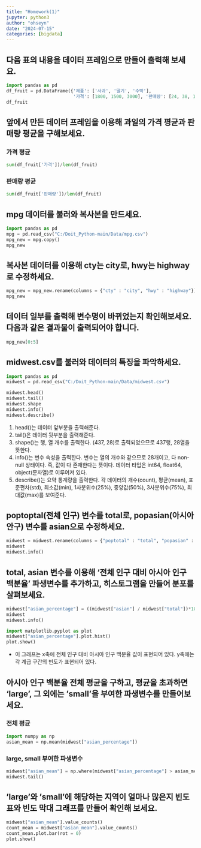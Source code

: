 ```yaml
---
title: "Homework(1)"
jupyter: python3
author: "ohseyn"
date: "2024-07-15"
categories: [bigdata]
---
```


## 다음 표의 내용을 데이터 프레임으로 만들어 출력해 보세요.

```python
import pandas as pd
df_fruit = pd.DataFrame({'제품': ['사과', '딸기', '수박'], 
                         '가격': [1800, 1500, 3000], '판매량': [24, 38, 13]})
df_fruit
```

## 앞에서 만든 데이터 프레임을 이용해 과일의 가격 평균과 판매량 평균을 구해보세요.

### 가격 평균

```python
sum(df_fruit['가격'])/len(df_fruit)
```

### 판매량 평균

```python
sum(df_fruit['판매량'])/len(df_fruit)
```

## mpg 데이터를 불러와 복사본을 만드세요.

```python
import pandas as pd
mpg = pd.read_csv("C:/Doit_Python-main/Data/mpg.csv")
mpg_new = mpg.copy()
mpg_new
```

## 복사본 데이터를 이용해 cty는 city로, hwy는 highway로 수정하세요.

```python
mpg_new = mpg_new.rename(columns = {"cty" : "city", "hwy" : "highway"})
mpg_new
```

## 데이터 일부를 출력해 변수명이 바뀌었는지 확인해보세요. 다음과 같은 결과물이 출력되어야 합니다.

```python
mpg_new[0:5]
```

## midwest.csv를 불러와 데이터의 특징을 파악하세요.

```python
import pandas as pd
midwest = pd.read_csv("C:/Doit_Python-main/Data/midwest.csv")

midwest.head()
midwest.tail()
midwest.shape
midwest.info()
midwest.describe()
```

1.  head()는 데이터 앞부분을 출력해준다.
2.  tail()은 데이터 뒷부분을 출력해준다.
3.  shape()는 행, 열 개수를 출력한다. (437, 28)로 출력되었으므로 437행, 28열을 뜻한다.
4.  info()는 변수 속성을 출력한다. 변수는 열의 개수와 같으므로 28개이고, 다 non-null 상태이다. 즉, 값이 다 존재한다는 뜻이다. 데이터 타입은 int64, float64, object(문자열)로 이루어져 있다.
5.  describe()는 요약 통계량을 출력한다. 각 데이터의 개수(count), 평균(mean), 표준편차(std), 최소값(min), 1사분위수(25%), 중앙값(50%), 3사분위수(75%), 최대값(max)를 보여준다.

## poptoptal(전체 인구) 변수를 total로, popasian(아시아 안구) 변수를 asian으로 수정하세요.

```python
midwest = midwest.rename(columns = {"poptotal" : "total", "popasian" : "asian"})
midwest
midwest.info()
```

## total, asian 변수를 이용해 '전체 인구 대비 아시아 인구 백분율' 파생변수를 추가하고, 히스토그램을 만들어 분포를 살펴보세요.

```python
midwest["asian_percentage"] = ((midwest["asian"] / midwest["total"])*100)
midwest
midwest.info()

import matplotlib.pyplot as plot
midwest["asian_percentage"].plot.hist()
plot.show()
```

-   이 그래프는 x축에 전체 인구 대비 아시아 인구 백분율 값이 표현되어 있다. y축에는 각 계급 구간의 빈도가 표현되어 있다.

## 아시아 인구 백분율 전체 평균을 구하고, 평균을 초과하면 'large', 그 외에는 'small'을 부여한 파생변수를 만들어보세요.

### 전체 평균

```python
import numpy as np
asian_mean = np.mean(midwest["asian_percentage"])
```

### large, small 부여한 파생변수

```python
midwest["asian_mean"] = np.where(midwest["asian_percentage"] > asian_mean, "large", "small")
midwest.tail()
```

## 'large'와 'small'에 해당하는 지역이 얼마나 많은지 빈도표와 빈도 막대 그래프를 만들어 확인해 보세요.

```python
midwest["asian_mean"].value_counts()
count_mean = midwest["asian_mean"].value_counts()
count_mean.plot.bar(rot = 0)
plot.show()
```
